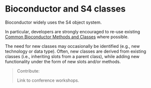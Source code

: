 # Bioconductor and S4 classes {#s4}

Bioconductor widely uses the S4 object system.

In particular, developers are strongly encouraged to re-use existing [Common Bioconductor Methods and Classes](https://bioconductor.org/developers/how-to/commonMethodsAndClasses/) where possible.

The need for new classes may occasionally be identified (e.g., new technology or data type).
Often, new classes are derived from existing classes (i.e., inheriting slots from a parent class), while adding new functionality under the form of new slots and/or methods.

> Contribute:
> 
> Link to conference workshops.
